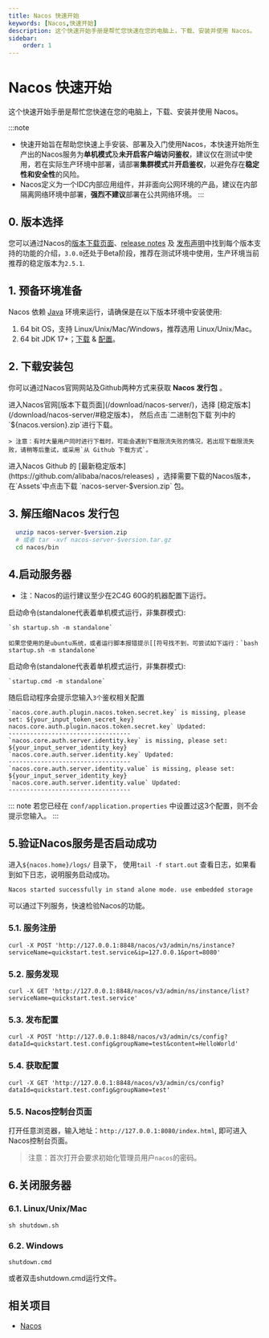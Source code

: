 ```yaml
---
title: Nacos 快速开始
keywords: [Nacos,快速开始]
description: 这个快速开始手册是帮忙您快速在您的电脑上，下载、安装并使用 Nacos。
sidebar:
    order: 1
---
```



# Nacos 快速开始

这个快速开始手册是帮忙您快速在您的电脑上，下载、安装并使用 Nacos。

:::note
- 快速开始旨在帮助您快速上手安装、部署及入门使用Nacos，本快速开始所生产出的Nacos服务为**单机模式**及**未开启客户端访问鉴权**，建议仅在测试中使用，若在实际生产环境中部署，请部署**集群模式**并**开启鉴权**，以避免存在**稳定性和安全性**的风险。
- Nacos定义为一个IDC内部应用组件，并非面向公网环境的产品，建议在内部隔离网络环境中部署，**强烈不建议**部署在公共网络环境。
:::

## 0. 版本选择

您可以通过Nacos的[版本下载页面](/download/nacos-server/)、[release notes](https://github.com/alibaba/nacos/releases) 及 [发布声明](/news/release/)中找到每个版本支持的功能的介绍，`3.0.0`还处于Beta阶段，推荐在测试环境中使用，生产环境当前推荐的稳定版本为`2.5.1`.

## 1. 预备环境准备

Nacos 依赖 [Java](https://docs.oracle.com/cd/E19182-01/820-7851/inst_cli_jdk_javahome_t/) 环境来运行，请确保是在以下版本环境中安装使用:

1. 64 bit OS，支持 Linux/Unix/Mac/Windows，推荐选用 Linux/Unix/Mac。
2. 64 bit JDK 17+；[下载](https://www.oracle.com/java/technologies/downloads/#java17) & [配置](https://docs.oracle.com/cd/E19182-01/820-7851/inst_cli_jdk_javahome_t/)。

## 2. 下载安装包

你可以通过Nacos官网网站及Github两种方式来获取 **Nacos 发行包** 。

<Tabs>
  <TabItem label="官网">
    进入Nacos官网[版本下载页面](/download/nacos-server/)，选择 [稳定版本](/download/nacos-server/#稳定版本)， 然后点击`二进制包下载`列中的`${nacos.version}.zip`进行下载。

    > 注意：有时大量用户同时进行下载时，可能会遇到下载限流失败的情况，若出现下载限流失败，请稍等后重试，或采用`从 Github 下载方式`。
  </TabItem>
  <TabItem label="Github">
    进入Nacos Github 的 [最新稳定版本](https://github.com/alibaba/nacos/releases) ，选择需要下载的Nacos版本，在`Assets`中点击下载 `nacos-server-$version.zip` 包。
  </TabItem>
</Tabs>

## 3. 解压缩Nacos 发行包

```bash
  unzip nacos-server-$version.zip 
  # 或者 tar -xvf nacos-server-$version.tar.gz
  cd nacos/bin
```

## 4.启动服务器

* 注：Nacos的运行建议至少在2C4G 60G的机器配置下运行。

<Tabs>
  <TabItem label="Linux/Unix/Mac">
    启动命令(standalone代表着单机模式运行，非集群模式):

    `sh startup.sh -m standalone`

    如果您使用的是ubuntu系统，或者运行脚本报错提示[[符号找不到，可尝试如下运行：`bash startup.sh -m standalone`
  </TabItem>
  <TabItem label="Windows">
    启动命令(standalone代表着单机模式运行，非集群模式):

    `startup.cmd -m standalone`
  </TabItem>
</Tabs>

随后启动程序会提示您输入`3个`鉴权相关配置

```
`nacos.core.auth.plugin.nacos.token.secret.key` is missing, please set: ${your_input_token_secret_key}
nacos.core.auth.plugin.nacos.token.secret.key` Updated:
----------------------------------
`nacos.core.auth.server.identity.key` is missing, please set: ${your_input_server_identity_key}
`nacos.core.auth.server.identity.key` Updated:
----------------------------------
`nacos.core.auth.server.identity.value` is missing, please set: ${your_input_server_identity_key}
`nacos.core.auth.server.identity.value` Updated:
----------------------------------
```

::: note
若您已经在 `conf/application.properties` 中设置过这3个配置，则不会提示您输入。
:::

## 5.验证Nacos服务是否启动成功

进入`${nacos.home}/logs/` 目录下， 使用`tail -f start.out` 查看日志，如果看到如下日志，说明服务启动成功。

```
Nacos started successfully in stand alone mode. use embedded storage
```

可以通过下列服务，快速检验Nacos的功能。

### 5.1. 服务注册

`curl -X POST 'http://127.0.0.1:8848/nacos/v3/admin/ns/instance?serviceName=quickstart.test.service&ip=127.0.0.1&port=8080'`

### 5.2. 服务发现

`curl -X GET 'http://127.0.0.1:8848/nacos/v3/admin/ns/instance/list?serviceName=quickstart.test.service'`

### 5.3. 发布配置

`curl -X POST 'http://127.0.0.1:8848/nacos/v3/admin/cs/config?dataId=quickstart.test.config&groupName=test&content=HelloWorld'`

### 5.4. 获取配置

`curl -X GET 'http://127.0.0.1:8848/nacos/v3/admin/cs/config?dataId=quickstart.test.config&groupName=test'`

### 5.5. Nacos控制台页面

打开任意浏览器，输入地址：`http://127.0.0.1:8080/index.html`, 即可进入Nacos控制台页面。

> 注意：首次打开会要求初始化管理员用户`nacos`的密码。

## 6.关闭服务器

### 6.1. Linux/Unix/Mac

`sh shutdown.sh`

### 6.2. Windows

`shutdown.cmd`

或者双击shutdown.cmd运行文件。

## 相关项目

* [Nacos](https://github.com/alibaba/nacos)

